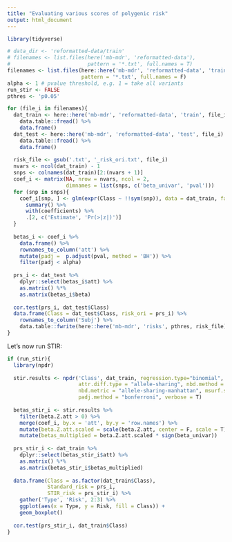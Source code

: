 ```yaml
---
title: "Evaluating various scores of polygenic risk"
output: html_document
---
```

```r
library(tidyverse)
```


```r
# data_dir <- 'reformatted-data/train'
# filenames <- list.files(here('mb-mdr', 'reformatted-data'), 
#                         pattern = '*.txt', full.names = T)
filenames <- list.files(here::here('mb-mdr', 'reformatted-data', 'train'), 
                        pattern = '*.txt', full.names = F)
alpha <- 1 # pvalue threshold, e.g. 1 = take all variants
run_stir <- FALSE
pthres <- 'p0.05'
```




```r
for (file_i in filenames){
  dat_train <- here::here('mb-mdr', 'reformatted-data', 'train', file_i) %>% 
    data.table::fread() %>% 
    data.frame()
  dat_test <- here::here('mb-mdr', 'reformatted-data', 'test', file_i) %>% 
    data.table::fread() %>% 
    data.frame()
  
  risk_file <- gsub('.txt', '_risk_ori.txt', file_i)
  nvars <- ncol(dat_train) - 1
  snps <- colnames(dat_train)[2:(nvars + 1)]
  coef_i <- matrix(NA, nrow = nvars, ncol = 2,
                   dimnames = list(snps, c('beta_univar', 'pval')))
  for (snp in snps){
    coef_i[snp, ] <- glm(expr(Class ~ !!sym(snp)), data = dat_train, family = 'binomial') %>%
      summary() %>% 
      with(coefficients) %>%
      .[2, c('Estimate', 'Pr(>|z|)')]
  }
  
  betas_i <- coef_i %>%
    data.frame() %>%
    rownames_to_column('att') %>%
    mutate(padj =  p.adjust(pval, method = 'BH')) %>%
    filter(padj < alpha)
  
  prs_i <- dat_test %>%
    dplyr::select(betas_i$att) %>%
    as.matrix() %*% 
    as.matrix(betas_i$beta) 
  
  cor.test(prs_i, dat_test$Class)
  data.frame(Class = dat_test$Class, risk_ori = prs_i) %>%
    rownames_to_column('Subj') %>%
    data.table::fwrite(here::here('mb-mdr', 'risks', pthres, risk_file))
}
```

Let's now run STIR:

```r
if (run_stir){
  library(npdr)
  
  stir.results <- npdr('Class', dat_train, regression.type="binomial", 
                       attr.diff.type = "allele-sharing", nbd.method = "multisurf", 
                       nbd.metric = "allele-sharing-manhattan", msurf.sd.frac = .5, 
                       padj.method = "bonferroni", verbose = T) 
  
  betas_stir_i <- stir.results %>%
    filter(beta.Z.att > 0) %>%
    merge(coef_i, by.x = 'att', by.y = 'row.names') %>%
    mutate(beta.Z.att.scaled = scale(beta.Z.att, center = F, scale = T)) %>%
    mutate(betas_multiplied = beta.Z.att.scaled * sign(beta_univar))
  
  prs_stir_i <- dat_train %>%
    dplyr::select(betas_stir_i$att) %>%
    as.matrix() %*% 
    as.matrix(betas_stir_i$betas_multiplied) 
  
  data.frame(Class = as.factor(dat_train$Class), 
             Standard_risk = prs_i,
             STIR_risk = prs_stir_i) %>%
    gather('Type', 'Risk', 2:3) %>%
    ggplot(aes(x = Type, y = Risk, fill = Class)) +
    geom_boxplot()
  
  cor.test(prs_stir_i, dat_train$Class)
}
```

